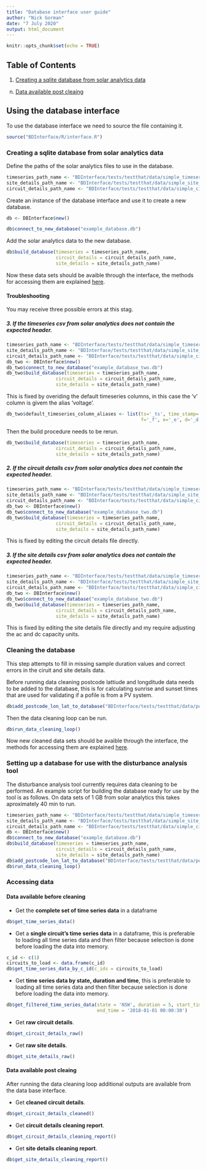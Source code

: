 ```yaml
---
title: "Database interface user guide"
author: "Nick Gorman"
date: "7 July 2020"
output: html_document
---
```


```r
knitr::opts_chunk$set(echo = TRUE)
```

## Table of Contents
1. [Creating a sqlite database from solar analytics data](#creating-a-sqlite-database-from-solar-analytics-data)
n. [Data available post cleaing](#data-available-post-cleaing)

## Using the database interface

To use the database interface we need to source the file containing it.

```R
source("BDInterface/R/interface.R")
```

### Creating a sqlite database from solar analytics data

Define the paths of the solar analytics files to use in the database.

```r
timeseries_path_name <- "BDInterface/tests/testthat/data/simple_timeseries.csv"
site_details_path_name <- "BDInterface/tests/testthat/data/simple_site_details.csv"
circuit_details_path_name <- "BDInterface/tests/testthat/data/simple_circuit_details.csv"
```

Create an instance of the database interface and use it to create a new database.

```r
db <- DBInterface$new()

db$connect_to_new_database("example_database.db")
```

Add the solar analytics data to the new database.

```r
db$build_database(timeseries = timeseries_path_name,
                  circuit_details = circuit_details_path_name,
                  site_details = site_details_path_name)
```

Now these data sets should be avaible through the interface, the methods for accessing them are explained 
[here](#data-available-before-cleaning).

#### Troubleshooting

You may receive three possible errors at this stag.

##### 3. If the timeseries csv from solar analytics does not contain the expected header.

```r
timeseries_path_name <- "BDInterface/tests/testthat/data/simple_timeseries_unknown_header.csv"
site_details_path_name <- "BDInterface/tests/testthat/data/simple_site_details.csv"
circuit_details_path_name <- "BDInterface/tests/testthat/data/simple_circuit_details.csv"
db_two <- DBInterface$new()
db_two$connect_to_new_database("example_database_two.db")
db_two$build_database(timeseries = timeseries_path_name,
                  circuit_details = circuit_details_path_name,
                  site_details = site_details_path_name)
```
This is fixed by overiding the default timeseries columns, in this case the 'v' column is givem the alias 'voltage'.

```r
db_two$default_timeseries_column_aliases <- list(ts='_ts', time_stamp='_ts', c_id='_c_id', voltage='_v', 
                                                 f='_f', e='_e', d='_d')
```

Then the build procedure needs to be rerun.

```r
db_two$build_database(timeseries = timeseries_path_name,
                  circuit_details = circuit_details_path_name,
                  site_details = site_details_path_name)
```

##### 2. If the circuit details csv from solar analytics does not contain the expected header. 

```r
timeseries_path_name <- "BDInterface/tests/testthat/data/simple_timeseries.csv"
site_details_path_name <- "BDInterface/tests/testthat/data/simple_site_details.csv"
circuit_details_path_name <- "BDInterface/tests/testthat/data/simple_circuit_details_unknown_header.csv"
db_two <- DBInterface$new()
db_two$connect_to_new_database("example_database_two.db")
db_two$build_database(timeseries = timeseries_path_name,
                  circuit_details = circuit_details_path_name,
                  site_details = site_details_path_name)
```
This is fixed by editing the circuit details file directly.

##### 3. If the site details csv from solar analytics does not contain the expected header. 

```r
timeseries_path_name <- "BDInterface/tests/testthat/data/simple_timeseries.csv"
site_details_path_name <- "BDInterface/tests/testthat/data/simple_site_details_unknown_header.csv"
circuit_details_path_name <- "BDInterface/tests/testthat/data/simple_circuit_details.csv"
db_two <- DBInterface$new()
db_two$connect_to_new_database("example_database_two.db")
db_two$build_database(timeseries = timeseries_path_name,
                  circuit_details = circuit_details_path_name,
                  site_details = site_details_path_name)
```
This is fixed by editing the site details file directly and my require adjusting the ac and dc capacity units.


### Cleaning the database

This step attempts to fill in missing sample duration values and correct errors in the ciruit and site details data.

Before running data cleaning postcode lattiude and longditude data needs to be added to the database, this is for 
calculating sunrise and sunset times that are used for validating if a pofile is from a PV system.
```r
db$add_postcode_lon_lat_to_database("BDInterface/tests/testthat/data/postcode_lon_lat.csv")
```
Then the data cleaning loop can be run.
```r
db$run_data_cleaning_loop()
```
Now new cleaned data sets should be avaible through the interface, the methods for accessing them are explained 
[here](#data-available-post-cleaing).

### Setting up a database for use with the disturbance analysis tool
The disturbance analysis tool currently requires data cleaning to be performed. An example script for building the
database ready for use by the tool is as follows. On data sets of 1 GB from solar analytics this takes aproximately 40 
min to run. 
```r
timeseries_path_name <- "BDInterface/tests/testthat/data/simple_timeseries.csv"
site_details_path_name <- "BDInterface/tests/testthat/data/simple_site_details.csv"
circuit_details_path_name <- "BDInterface/tests/testthat/data/simple_circuit_details.csv"
db <- DBInterface$new()
db$connect_to_new_database("example_database.db")
db$build_database(timeseries = timeseries_path_name,
                  circuit_details = circuit_details_path_name,
                  site_details = site_details_path_name)
db$add_postcode_lon_lat_to_database("BDInterface/tests/testthat/data/postcode_lon_lat.csv")
db$run_data_cleaning_loop()
```


### Accessing data

#### Data available before cleaning

* Get the **complete set of time series data** in a dataframe

```r
db$get_time_series_data()
```

* Get a **single circuit's time series data** in a dataframe, this is preferable to loading all time series data and then 
filter because selection is done before loading the data into memory.

```r
c_id <- c(1)
circuits_to_load <- data.frame(c_id)
db$get_time_series_data_by_c_id(c_ids = circuits_to_load)
```

* Get **time series data by state, duration and time**, this is preferable to loading all time series data and then 
filter because selection is done before loading the data into memory.

```r
db$get_filtered_time_series_data(state = 'NSW', duration = 5, start_time = '2018-01-01 00:00:20', 
                                 end_time = '2018-01-01 00:00:30')
```

* Get **raw circuit details**.

```r
db$get_circuit_details_raw()
```

* Get **raw site details**.

```r
db$get_site_details_raw()
```

#### Data available post cleaing
After running the data cleaning loop additional outputs are available from the data base interface.

* Get **cleaned circuit details**.

```r
db$get_circuit_details_cleaned()
```

* Get **circuit details cleaning report**.

```r
db$get_circuit_details_cleaning_report()
```

* Get **site details cleaning report**.

```r
db$get_site_details_cleaning_report()
```
